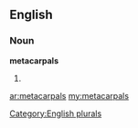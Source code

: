 ==English==

===Noun===
'''metacarpals'''

# {{plural of|[[metacarpal]]}}

[[Category:English plurals]]

[[ar:metacarpals]]
[[my:metacarpals]]